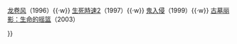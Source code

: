 <noinclude>
{{noteTA
|G1=Movie
}}
</noinclude>{{Navbox
|name = 简·德·邦特
|title = [[简·德·邦特]]执导的电影
|list1 = <div>
[[生死时速]]（1994）{{·w}}
[[龙卷风 (电影)|龙卷风]]（1996）{{·w}}
[[生死時速2]]（1997）{{·w}}
[[鬼入侵 (1999年電影)|鬼入侵]]（1999）{{·w}}
[[古墓丽影：生命的摇篮]]（2003）
</div>
}}<noinclude>

</noinclude>